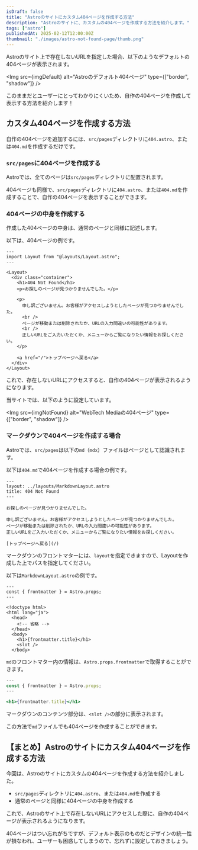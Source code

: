 ```yaml
---
isDraft: false
title: "Astroのサイトにカスタム404ページを作成する方法"
description: "Astroのサイトに、カスタムの404ページを作成する方法を紹介します。"
tags: ["astro"]
publishedAt: 2025-02-12T12:00:00Z
thumbnail: "./images/astro-not-found-page/thumb.png"
---
```



Astroのサイト上で存在しないURLを指定した場合、以下のようなデフォルトの404ページが表示されます。

<Img
  src={imgDefault}
  alt="Astroのデフォルト404ページ"
  type={["border", "shadow"]}
/>

このままだとユーザーにとってわかりにくいため、自作の404ページを作成して表示する方法を紹介します！

<ArticleToc />

<AdUnit />

## カスタム404ページを作成する方法

自作の404ページを追加するには、`src/pages`ディレクトリに`404.astro`、または`404.md`を作成するだけです。

### `src/pages`に404ページを作成する

Astroでは、全てのページは`src/pages`ディレクトリに配置されます。

404ページも同様で、`src/pages`ディレクトリに`404.astro`、または`404.md`を作成することで、自作の404ページを表示することができます。

### 404ページの中身を作成する

作成した404ページの中身は、通常のページと同様に記述します。

以下は、404ページの例です。

<CodeHead lang="astro" name="src/pages/404.astro" />

```astro
---
import Layout from "@layouts/Layout.astro";
---

<Layout>
  <div class="container">
    <h1>404 Not Found</h1>
    <p>お探しのページが見つかりませんでした。</p>

    <p>
      申し訳ございません。お客様がアクセスしようとしたページが見つかりませんでした。
      <br />
      ページが移動または削除されたか、URLの入力間違いの可能性があります。
      <br />
      正しいURLをご入力いただくか、メニューからご覧になりたい情報をお探しください。
    </p>

    <a href="/">トップページへ戻る</a>
  </div>
</Layout>
```

これで、存在しないURLにアクセスすると、自作の404ページが表示されるようになります。

当サイトでは、以下のように設定しています。

<Img
  src={imgNotFound}
  alt="WebTech Mediaの404ページ"
  type={["border", "shadow"]}
/>

### マークダウンで404ページを作成する場合

Astroでは、`src/pages`は以下の`md`（`mdx`）ファイルはページとして認識されます。

以下は`404.md`で404ページを作成する場合の例です。

<CodeHead lang="md" name="src/pages/404.md" />

```mdx
---
layout: ../layouts/MarkdownLayout.astro
title: 404 Not Found
---

お探しのページが見つかりませんでした。

申し訳ございません。お客様がアクセスしようとしたページが見つかりませんでした。  
ページが移動または削除されたか、URLの入力間違いの可能性があります。  
正しいURLをご入力いただくか、メニューからご覧になりたい情報をお探しください。

[トップページへ戻る](/)
```

マークダウンのフロントマターには、`layout`を指定できますので、Layoutを作成した上でパスを指定してください。

以下は`MarkdownLayout.astro`の例です。

<CodeHead lang="astro" name="src/layouts/MarkdownLayout.astro" />

```astro
---
const { frontmatter } = Astro.props;
---

<!doctype html>
<html lang="ja">
  <head>
    <!-- 省略 -->
  </head>
  <body>
    <h1>{frontmatter.title}</h1>
    <slot />
  </body>
```

`md`のフロントマター内の情報は、`Astro.props.frontmatter`で取得することができます。

<CodeHead lang="astro" name="src/layouts/MarkdownLayout.astro" />

```jsx
---
const { frontmatter } = Astro.props;
---

<h1>{frontmatter.title}</h1>
```

マークダウンのコンテンツ部分は、`<slot />`の部分に表示されます。

この方法で`md`ファイルでも404ページを作成することができます。

<AdUnit />

## 【まとめ】Astroのサイトにカスタム404ページを作成する方法

今回は、Astroのサイトにカスタムの404ページを作成する方法を紹介しました。

- `src/pages`ディレクトリに`404.astro`、または`404.md`を作成する
- 通常のページと同様に404ページの中身を作成する

これで、Astroのサイト上で存在しないURLにアクセスした際に、自作の404ページが表示されるようになります。

404ページはつい忘れがちですが、デフォルト表示のものだとデザインの統一性が損なわれ、ユーザーも困惑してしまうので、忘れずに設定しておきましょう。